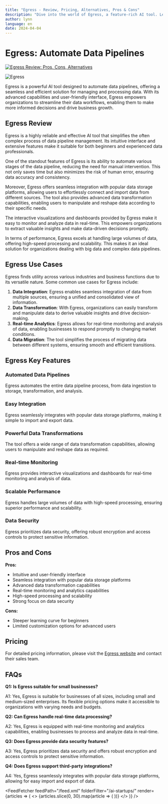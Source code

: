 ```yaml
---
title: "Egress - Review, Pricing, Alternatives, Pros & Cons"
description: "Dive into the world of Egress, a feature-rich AI tool. Learn about its features, pricing, and how it's making an impact. Don't miss out!"
author: lynn
language: en
date: 2024-04-04
---
```

        
# Egress: Automate Data Pipelines


<BlogHeader />


[![Egress Review: Pros, Cons, Alternatives](/ai-startups/egress.png)](https://tryegress.com/)



![Egress](https://example.com/egress.png)

Egress is a powerful AI tool designed to automate data pipelines, offering a seamless and efficient solution for managing and processing data. With its advanced capabilities and user-friendly interface, Egress empowers organizations to streamline their data workflows, enabling them to make more informed decisions and drive business growth.

## Egress Review

Egress is a highly reliable and effective AI tool that simplifies the often complex process of data pipeline management. Its intuitive interface and extensive features make it suitable for both beginners and experienced data professionals.

One of the standout features of Egress is its ability to automate various stages of the data pipeline, reducing the need for manual intervention. This not only saves time but also minimizes the risk of human error, ensuring data accuracy and consistency.

Moreover, Egress offers seamless integration with popular data storage platforms, allowing users to effortlessly connect and import data from different sources. The tool also provides advanced data transformation capabilities, enabling users to manipulate and reshape data according to their specific needs.

The interactive visualizations and dashboards provided by Egress make it easy to monitor and analyze data in real-time. This empowers organizations to extract valuable insights and make data-driven decisions promptly.

In terms of performance, Egress excels at handling large volumes of data, offering high-speed processing and scalability. This makes it an ideal solution for organizations dealing with big data and complex data pipelines.

## Egress Use Cases

Egress finds utility across various industries and business functions due to its versatile nature. Some common use cases for Egress include:

1. **Data Integration**: Egress enables seamless integration of data from multiple sources, ensuring a unified and consolidated view of information.
2. **Data Transformation**: With Egress, organizations can easily transform and manipulate data to derive valuable insights and drive decision-making.
3. **Real-time Analytics**: Egress allows for real-time monitoring and analysis of data, enabling businesses to respond promptly to changing market conditions.
4. **Data Migration**: The tool simplifies the process of migrating data between different systems, ensuring smooth and efficient transitions.

## Egress Key Features

### Automated Data Pipelines

Egress automates the entire data pipeline process, from data ingestion to storage, transformation, and analysis.

### Easy Integration

Egress seamlessly integrates with popular data storage platforms, making it simple to import and export data.

### Powerful Data Transformations

The tool offers a wide range of data transformation capabilities, allowing users to manipulate and reshape data as required.

### Real-time Monitoring

Egress provides interactive visualizations and dashboards for real-time monitoring and analysis of data.

### Scalable Performance

Egress handles large volumes of data with high-speed processing, ensuring superior performance and scalability.

### Data Security

Egress prioritizes data security, offering robust encryption and access controls to protect sensitive information.

## Pros and Cons

**Pros:**

- Intuitive and user-friendly interface
- Seamless integration with popular data storage platforms
- Advanced data transformation capabilities
- Real-time monitoring and analytics capabilities
- High-speed processing and scalability
- Strong focus on data security

**Cons:**

- Steeper learning curve for beginners
- Limited customization options for advanced users

## Pricing

For detailed pricing information, please visit the [Egress website](https://tryegress.com/) and contact their sales team.

## FAQs

**Q1: Is Egress suitable for small businesses?**

A1: Yes, Egress is suitable for businesses of all sizes, including small and medium-sized enterprises. Its flexible pricing options make it accessible to organizations with varying needs and budgets.

**Q2: Can Egress handle real-time data processing?**

A2: Yes, Egress is equipped with real-time monitoring and analytics capabilities, enabling businesses to process and analyze data in real-time.

**Q3: Does Egress provide data security features?**

A3: Yes, Egress prioritizes data security and offers robust encryption and access controls to protect sensitive information.

**Q4: Does Egress support third-party integrations?**

A4: Yes, Egress seamlessly integrates with popular data storage platforms, allowing for easy import and export of data.


<AdComponent />


<FeedFetcher feedPath="/feed.xml" folderFilter="/ai-startups/" render={articles => (
    <>
        <Cards>
            {articles.slice(0, 30).map(article => (
                <Card key={article.link} title={article.title} href={article.link} />
            ))}
        </Cards>
    </>
)} />


